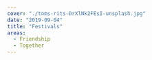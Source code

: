 ---
cover: "./toms-rits-DrXlNk2FEsI-unsplash.jpg"
date: "2019-09-04"
title: "Festivals"
areas:
  - Friendship
  - Together
---
